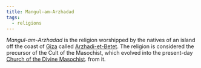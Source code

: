 ```yaml
---
title: Mangul-am-Arzhadad
tags:
  - religions
---
```


<Stub />

*Mangul-am-Arzhadad* is the religion worshipped by the natives of an island off
the coast of [Giza](/locations/giza/) called
[Arzhadi-et-Betet](/locations/arzhadi-et-betet/). The religion is
considered the precursor of the Cult of the Masochist, which evolved into the
present-day [Church of the Divine Masochist](/religions/orthodox-divine-masochist).
from it.
